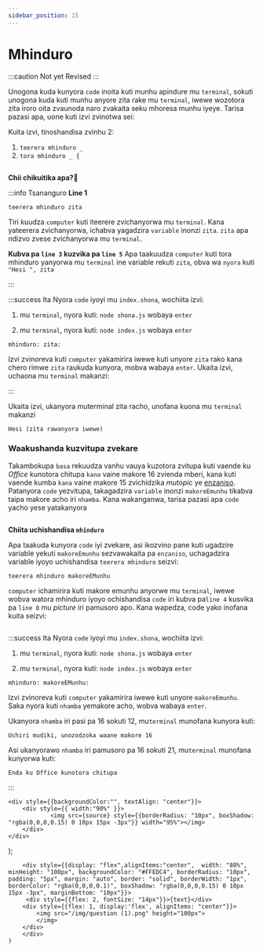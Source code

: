 ```yaml
---
sidebar_position: 15
---
```


# Mhinduro
:::caution Not yet Revised
:::

Unogona kuda kunyora `code` inoita kuti munhu apindure mu `terminal`, sokuti unogona kuda kuti munhu anyore zita rake mu `terminal`, iwewe wozotora zita iroro oita zvaunoda naro zvakaita seku mhoresa munhu iyeye. Tarisa pazasi apa, uone kuti izvi zvinotwa sei:

Kuita izvi, tinoshandisa zvinhu 2:
1. `teerera mhinduro _`
2. `tora mhinduro _ {`


<Image source="/img/mhinduro1.jpeg" />

**Chii chikuitika apa?🤯**


:::info Tsananguro
**Line 1**
```
teerera mhinduro zita
```
Tiri kuudza `computer` kuti iteerere zvichanyorwa mu `terminal`. Kana yateerera zvichanyorwa, ichabva yagadzira `variable` inonzi `zita`. `zita` apa ndizvo zvese zvichanyorwa mu `terminal`.
 
**Kubva pa `line 3` kuzvika pa `line 5`**
Apa taakuudza `computer` kuti tora mhinduro yanyorwa mu `terminal` ine variable rekuti `zita`, obva wa `nyora` kuti `"Hesi ", zita`


:::

:::success Ita
Nyora `code` iyoyi mu `index.shona`, wochiita izvi:

1. mu `terminal`, nyora kuti: 
`node shona.js` wobaya `enter`

2. mu `terminal`, nyora kuti: 
`node index.js` wobaya `enter`

```
mhinduro: zita: 
```
Izvi zvinoreva kuti `computer` yakamirira iwewe kuti unyore `zita` rako kana chero rimwe `zita` raukuda kunyora, mobva wabaya `enter`.
Ukaita izvi, uchaona mu `terminal` makanzi:

::: 

Ukaita izvi, ukanyora muterminal zita racho, unofana kuona mu `terminal` makanzi 

```
Hesi (zita rawanyora iwewe)
```

### Waakushanda kuzvitupa zvekare

Takambokupa `basa` rekuudza vanhu vauya kuzotora zvitupa kuti vaende ku _Office_ kunotora chitupa `kana` vaine makore 16 zvienda mberi, kana kuti vaende kumba `kana` vaine makore 15 zvichidzika _mutopic_ ye [enzaniso](/docs/guide/conditionals). Patanyora `code` yezvitupa, takagadzira `variable` inonzi `makoreEmunhu` tikabva taipa makore acho iri `nhamba`. Kana wakanganwa, tarisa pazasi apa `code` yacho yese yatakanyora

<Image source="/img/kana2.jpeg"/>


<Question text="Unoita sei kana uchida kushandisa mhinduro kuwana makore emunhu"/>

**Chiita uchishandisa `mhinduro`**

Apa taakuda kunyora `code` iyi zvekare, asi ikozvino pane kuti ugadzire variable yekuti `makoreEmunhu` sezvawakaita pa `enzaniso`, uchagadzira variable iyoyo uchishandisa `teerera mhinduro` seizvi:

```
teerera mhinduro makoreEMunhu
```

`computer` ichamirira kuti makore emunhu anyorwe mu `terminal`, iwewe wobva watora mhinduro iyoyo ochishandisa `code` iri kubva pa`line 4` kusvika pa `line 8` mu _picture_ iri pamusoro apo. Kana wapedza, code yako inofana kuita seizvi:

<Image source="/img/mhinduro2.jpeg" />

:::success Ita
Nyora `code` iyoyi mu `index.shona`, wochiita izvi:

1. mu `terminal`, nyora kuti: 
`node shona.js` wobaya `enter`

2. mu `terminal`, nyora kuti: 
`node index.js` wobaya `enter`

```
mhinduro: makoreEMunhu: 
```


Izvi zvinoreva kuti `computer` yakamirira iwewe kuti unyore `makoreEmunhu`. Saka nyora kuti `nhamba` yemakore acho,  wobva wabaya `enter`.

Ukanyora `nhamba` iri pasi pa 16 sokuti 12, mu`terminal` munofana kunyora kuti: 

```
Uchiri mudiki, unozodzoka waane makore 16
```
Asi ukanyorawo `nhamba` iri pamusoro pa 16 sokuti 21, mu`terminal` munofana kunyorwa kuti:
```
Enda ku Office kunotora chitupa
```
:::




    <div style={{backgroundColor:"", textAlign: "center"}}>
        <div style={{ width:"90%" }}>
                <img src={source} style={{borderRadius: "10px", boxShadow: "rgba(0,0,0,0.15) 0 10px 15px -3px"}} width="95%"></img> 
        </div>
    </div>
 
);

        <div style={{display: "flex",alignItems:"center",  width: "80%", minHeight: "100px", backgroundColor: "#FFEDC4", borderRadius: "10px", padding: "5px", margin: "auto", border: "solid", borderWidth: "1px", borderColor: "rgba(0,0,0,0.1)", boxShadow: "rgba(0,0,0,0.15) 0 10px 15px -3px", marginBottom: "10px"}}>
         <div style={{flex: 2, fontSize: "14px"}}>{text}</div> 
        <div style={{flex: 1, display:'flex', alignItems: "center"}}>
            <img src="/img/question (1).png" height="100px">
            </img>
        </div>
        </div>
    )
